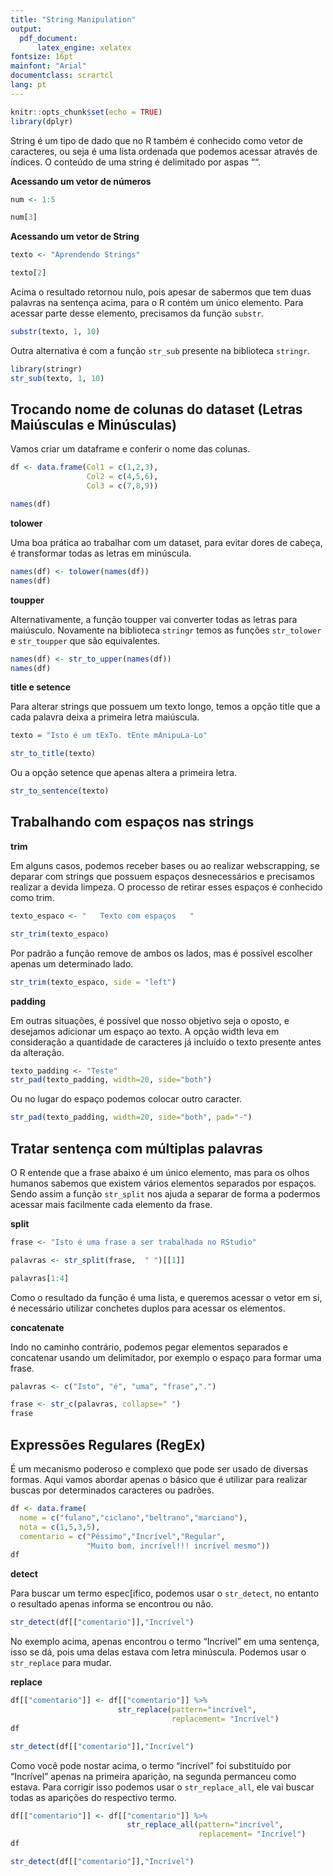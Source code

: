 ```yaml
---
title: "String Manipulation"
output: 
  pdf_document:
      latex_engine: xelatex
fontsize: 16pt
mainfont: "Arial"
documentclass: scrartcl
lang: pt
---
```


```r
knitr::opts_chunk$set(echo = TRUE)
library(dplyr)
```

String é um tipo de dado que no R também é conhecido como vetor de caracteres, ou seja é uma lista ordenada que podemos acessar através de índices. O conteúdo de uma string é delimitado por aspas "".

**Acessando um vetor de números**
```r
num <- 1:5

num[3]
```

**Acessando um vetor de String**
```r
texto <- "Aprendendo Strings"

texto[2]
```

Acima o resultado retornou nulo, pois apesar de sabermos que tem duas palavras na sentença acima, para o R contém um único elemento.
Para acessar parte desse elemento, precisamos da função ```substr```. 

```r
substr(texto, 1, 10)
```

Outra alternativa é com a função ```str_sub``` presente na biblioteca ```stringr```.
```r
library(stringr)
str_sub(texto, 1, 10)
```

## Trocando nome de colunas do dataset (Letras Maiúsculas e Minúsculas)

Vamos criar um dataframe e conferir o nome das colunas.
```r
df <- data.frame(Col1 = c(1,2,3),
                 Col2 = c(4,5,6),
                 Col3 = c(7,8,9))

names(df)
```

**tolower**

Uma boa prática ao trabalhar com um dataset, para evitar dores de cabeça, é transformar todas as letras em minúscula.
```r
names(df) <- tolower(names(df))
names(df)
```

**toupper**

Alternativamente, a função toupper vai converter todas as letras para maiúsculo.
Novamente na biblioteca ```stringr``` temos as funções ```str_tolower``` e ```str_toupper``` que são equivalentes.

```r
names(df) <- str_to_upper(names(df))
names(df)

```

**title e setence**

Para alterar strings que possuem um texto longo, temos a opção title que a cada palavra deixa a primeira letra maiúscula.
```r
texto = "Isto é um tExTo. tEnte mAnipuLa-Lo"

str_to_title(texto)
```

Ou a opção setence que apenas altera a primeira letra.
```r
str_to_sentence(texto)
```

## Trabalhando com espaços nas strings

**trim**

Em alguns casos, podemos receber bases ou ao realizar webscrapping, se deparar com strings que possuem espaços desnecessários e precisamos realizar a devida limpeza.
O processo de retirar esses espaços é conhecido como trim.

```r
texto_espaco <- "   Texto com espaços   "

str_trim(texto_espaco)
```
Por padrão a função remove de ambos os lados, mas é possível escolher apenas um determinado lado.

```r
str_trim(texto_espaco, side = "left")
```

**padding**

Em outras situações, é possível que nosso objetivo seja o oposto, e desejamos adicionar um espaço ao texto.
A opção width leva em consideração a quantidade de caracteres já incluído o texto presente antes da alteração.

```r
texto_padding <- "Teste"
str_pad(texto_padding, width=20, side="both")
```

Ou no lugar do espaço podemos colocar outro caracter.
```r
str_pad(texto_padding, width=20, side="both", pad="-")
```


## Tratar sentença com múltiplas palavras

O R entende que a frase abaixo é um único elemento, mas para os olhos humanos sabemos que existem vários elementos separados por espaços. 
Sendo assim a função ```str_split``` nos ajuda a separar de forma a podermos acessar mais facilmente cada elemento da frase.


**split**

```r
frase <- "Isto é uma frase a ser trabalhada no RStudio"

palavras <- str_split(frase,  " ")[[1]]

palavras[1:4]
```

Como o resultado da função é uma lista, e queremos acessar o vetor em si, é necessário utilizar conchetes duplos para acessar os elementos.


**concatenate**

Indo no caminho contrário, podemos pegar elementos separados e concatenar usando um delimitador, por exemplo o espaço para formar uma frase.

```r
palavras <- c("Isto", "é", "uma", "frase",".")

frase <- str_c(palavras, collapse=" ")
frase
```

## Expressões Regulares (RegEx)

É um mecanismo poderoso e complexo que pode ser usado de diversas formas. Aqui vamos abordar apenas o básico que é utilizar para realizar buscas por determinados caracteres ou padrões.

```r
df <- data.frame(
  nome = c("fulano","ciclano","beltrano","marciano"),
  nota = c(1,5,3,5),
  comentario = c("Péssimo","Incrível","Regular",
                 "Muito bom, incrível!!! incrível mesmo"))
df
```

**detect**

Para buscar um termo espec[ifico, podemos usar o ```str_detect```, no entanto o resultado apenas informa se encontrou ou não.

```r
str_detect(df[["comentario"]],"Incrível")
```

No exemplo acima, apenas encontrou o termo "Incrível" em uma sentença, isso se dá, pois uma delas estava com letra minúscula.
Podemos usar o ```str_replace``` para mudar.

**replace**

```r
df[["comentario"]] <- df[["comentario"]] %>% 
                        str_replace(pattern="incrível", 
                                    replacement= "Incrível")
df

str_detect(df[["comentario"]],"Incrível")
```

Como você pode nostar acima, o termo "incrível" foi substituído por "Incrível" apenas na primeira aparição, na segunda permanceu como estava.
Para corrigir isso podemos usar o ```str_replace_all```, ele vai buscar todas as aparições do respectivo termo.


```r
df[["comentario"]] <- df[["comentario"]] %>% 
                          str_replace_all(pattern="incrível", 
                                          replacement= "Incrível")
df

str_detect(df[["comentario"]],"Incrível")
```


